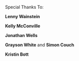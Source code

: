 Special Thanks To:

**Lenny Wainstein** 

**Kelly McConville** 

**Jonathan Wells**

**Grayson White** and **Simon Couch**

**Kristin Bott**
